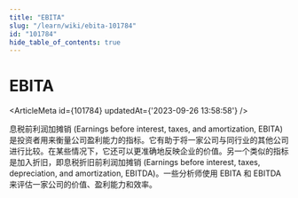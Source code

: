 ```yaml
---
title: "EBITA"
slug: "/learn/wiki/ebita-101784"
id: "101784"
hide_table_of_contents: true
---
```



# EBITA

<ArticleMeta id={101784} updatedAt={'2023-09-26 13:58:58'} />
<div className='border-solid border-b border-t-0 my-4 border-[var(--ifm-color-gray-300)]' />

息税前利润加摊销 (Earnings before interest, taxes, and amortization, EBITA) 是投资者用来衡量公司盈利能力的指标。它有助于将一家公司与同行业的其他公司进行比较。在某些情况下，它还可以更准确地反映企业的价值。另一个类似的指标是加入折旧，即息税折旧前利润加摊销 (Earnings before interest, taxes, depreciation, and amortization, EBITDA)。一些分析师使用 EBITA 和 EBITDA 来评估一家公司的价值、盈利能力和效率。
